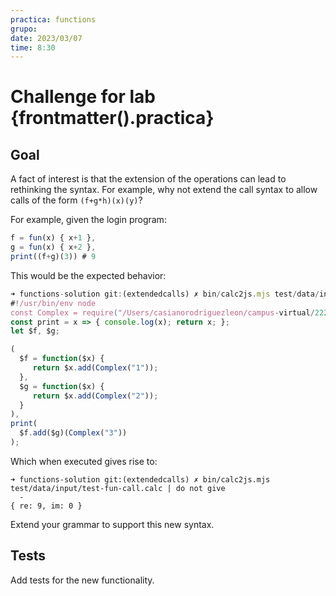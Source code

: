 ```yaml
---
practica: functions
grupo: 
date: 2023/03/07
time: 8:30
---
```


# Challenge for lab {frontmatter().practica}

## Goal

<Callout type="info" emoji="️🎓"> 

A fact of interest is that the extension of the operations can lead to rethinking the syntax. For example, why not extend the call syntax to allow calls of the form `(f+g*h)(x)(y)`?

For example, given the login program:

```js showLineNumbers {3} filename="test/data/input/test-fun-call.calc"
f = fun(x) { x+1 },
g = fun(x) { x+2 },
print((f+g)(3)) # 9
```

This would be the expected behavior:

```js showLineNumbers {16}
➜ functions-solution git:(extendedcalls) ✗ bin/calc2js.mjs test/data/input/test-fun-call.calc
#!/usr/bin/env node
const Complex = require("/Users/casianorodriguezleon/campus-virtual/2223/pl2223/practicas/functions/functions-solution/src/complex.js");
const print = x => { console.log(x); return x; };
let $f, $g;

(
  $f = function($x) {
     return $x.add(Complex("1"));
  }, 
  $g = function($x) {
     return $x.add(Complex("2"));
  }
), 
print(
  $f.add($g)(Complex("3"))
);
```
Which when executed gives rise to:

```
➜ functions-solution git:(extendedcalls) ✗ bin/calc2js.mjs test/data/input/test-fun-call.calc | do not give
  -
{ re: 9, im: 0 }
```
</Callout>

Extend your grammar to support this new syntax.

## Tests

Add tests for the new functionality.